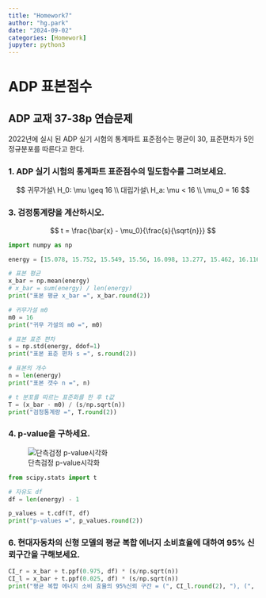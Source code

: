 ```yaml
---
title: "Homework7"
author: "hg.park"
date: "2024-09-02"
categories: [Homework]
jupyter: python3
---
```

 
# ADP 표본점수

## ADP 교재 37-38p 연습문제

2022년에 실시 된 ADP 실기 시험의 통계파트 표준점수는 평균이 30, 표준편차가 5인 정규분포를 따른다고 한다.

### 1. ADP 실기 시험의 통계파트 표준점수의 밀도함수를 그려보세요.

$$
귀무가설\
H_0: \mu \geq 16 \\
대립가설\
H_a: \mu < 16 \\
\mu_0 = 16
$$

### 3. 검정통계량을 계산하시오.

$$
t = \frac{\bar{x} - \mu_0}{\frac{s}{\sqrt{n}}}
$$

```python
import numpy as np

energy = [15.078, 15.752, 15.549, 15.56, 16.098, 13.277, 15.462, 16.116, 15.214, 16.93, 14.118, 14.927,15.382, 16.709, 16.804]

# 표본 평균
x_bar = np.mean(energy)
# x_bar = sum(energy) / len(energy)
print("표본 평균 x_bar =", x_bar.round(2))

# 귀무가설 m0
m0 = 16
print("귀무 가설의 m0 =", m0)

# 표본 표준 편차
s = np.std(energy, ddof=1)
print("표본 표준 편차 s =", s.round(2))

# 표본의 개수
n = len(energy)
print("표본 갯수 n =", n)

# t 분포를 따르는 표준화를 한 후 t값
T = (x_bar - m0) / (s/np.sqrt(n))
print("검정통계량 =", T.round(2))
```

### 4. p‑value을 구하세요.

![단측검정 p-value시각화](p-value.jpg)

```python
from scipy.stats import t

# 자유도 df
df = len(energy) - 1

p_values = t.cdf(T, df)
print("p-values =", p_values.round(2))
```

### 6. 현대자동차의 신형 모델의 평균 복합 에너지 소비효율에 대하여 95% 신뢰구간을 구해보세요.

```python
CI_r = x_bar + t.ppf(0.975, df) * (s/np.sqrt(n))
CI_l = x_bar + t.ppf(0.025, df) * (s/np.sqrt(n))
print("평균 복합 에너지 소비 효율의 95%신뢰 구간 = (", CI_l.round(2), "), (", CI_r.round(2) ,")")
```
